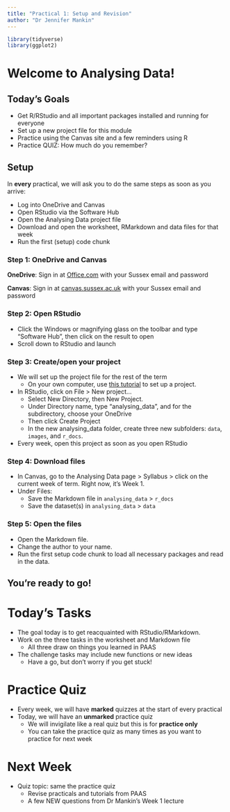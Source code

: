 ```yaml
---
title: "Practical 1: Setup and Revision"
author: "Dr Jennifer Mankin"
---
```


```r
library(tidyverse)
library(ggplot2)
```

# Welcome to Analysing Data!

## Today's Goals

* Get R/RStudio and all important packages installed and running for everyone
* Set up a new project file for this module
* Practice using the Canvas site and a few reminders using R
* Practice QUIZ: How much do you remember?

## Setup

In **every** practical, we will ask you to do the same steps as soon as you arrive:

* Log into OneDrive and Canvas
* Open RStudio via the Software Hub
* Open the Analysing Data project file
* Download and open the worksheet, RMarkdown and data files for that week
* Run the first (setup) code chunk

### Step 1: OneDrive and Canvas

**OneDrive**: Sign in at [Office.com](office.com) with your Sussex email and password

**Canvas**: Sign in at [canvas.sussex.ac.uk](canvas.sussex.ac.uk) with your Sussex email and password

### Step 2: Open RStudio

* Click the Windows or magnifying glass on the toolbar and type "Software Hub", then click on the result to open
* Scroll down to RStudio and launch

### Step 3: Create/open your project

* We will set up the project file for the rest of the term
  + On your own computer, use [this tutorial](http://milton-the-cat.rocks/learnr/r/r_getting_started/#section-working-in-rstudio) to set up a project. 
* In RStudio, click on File > New project...
  + Select New Directory, then New Project.
  + Under Directory name, type “analysing_data”, and for the subdirectory, choose your OneDrive
  + Then click Create Project
  + In the new analysing_data folder, create three new subfolders: `data`, `images`, and `r_docs`.
* Every week, open this project as soon as you open RStudio

### Step 4: Download files

* In Canvas, go to the Analysing Data page > Syllabus > click on the current week of term. Right now, it's Week 1.
* Under Files:
  + Save the Markdown file in `analysing_data` > `r_docs`
  + Save the dataset(s) in `analysing_data` > `data`
  
### Step 5: Open the files

* Open the Markdown file.
* Change the author to your name.
* Run the first setup code chunk to load all necessary packages and read in the data.

## You're ready to go!

# Today's Tasks

* The goal today is to get reacquainted with RStudio/RMarkdown. 
* Work on the three tasks in the worksheet and Markdown file
  + All three draw on things you learned in PAAS
* The challenge tasks may include new functions or new ideas
  + Have a go, but don't worry if you get stuck!

# Practice Quiz

* Every week, we will have **marked** quizzes at the start of every practical
* Today, we will have an **unmarked** practice quiz
  + We will invigilate like a real quiz but this is for **practice only**
  + You can take the practice quiz as many times as you want to practice for next week
  
# Next Week

* Quiz topic: same the practice quiz
  + Revise practicals and tutorials from PAAS
  + A few NEW questions from Dr Mankin's Week 1 lecture
